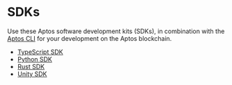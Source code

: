 # SDKs
Use these Aptos software development kits (SDKs), in combination with the [Aptos CLI](./cli.mdx) for your development on the Aptos blockchain.

- [TypeScript SDK](./sdks/typescript-sdk.mdx)
- [Python SDK](./sdks/python-sdk.mdx)
- [Rust SDK](./sdks/rust-sdk.mdx)
- [Unity SDK](./sdks/unity-sdk.mdx)
